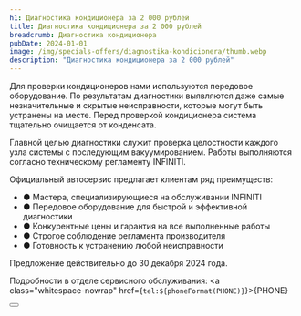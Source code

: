 ```yaml
---
h1: Диагностика кондиционера за 2 000 рублей
title: Диагностика кондиционера за 2 000 рублей
breadcrumb: Диагностика кондиционера
pubDate: 2024-01-01
image: /img/specials-offers/diagnostika-kondicionera/thumb.webp
description: "Диагностика кондиционера за 2 000 рублей"
---
```


Для проверки кондиционеров нами используются передовое оборудование. По результатам диагностики выявляются даже самые незначительные и скрытые неисправности, которые могут быть устранены на месте. Перед проверкой кондиционера система тщательно очищается от конденсата.

Главной целью диагностики служит проверка целостности каждого узла системы с последующим вакуумированием. Работы выполняются согласно техническому регламенту INFINITI.

Официальный автосервис предлагает клиентам ряд преимуществ:

 - ● Мастера, специализирующиеся на обслуживании INFINITI
 - ● Передовое оборудование для быстрой и эффективной диагностики
 - ● Конкурентные цены и гарантия на все выполненные работы
 - ● Строгое соблюдение регламента производителя
 - ● Готовность к устранению любой неисправности
 

Предложение действительно до 30 декабря 2024 года. 

Подробности в отделе сервисного обслуживания: <a class="whitespace-nowrap" href={`tel:${phoneFormat(PHONE)}`}>{PHONE}</a>

<div class="flex justify-center mt-10 mb-5">
    <Button 
        classes="popup-link block !px-4 xl:!px-8 !py-2 xl:!py-3 !text-white !no-underline" 
        url="#common-modal" 
        title="Записаться на диагностику"
        dataTitle="Записаться на&nbsp;диагностику кондиционера за&nbsp;2&nbsp;000 рублей"
        dataFormName={`Запись на диагностику кондиционера`}
    />
</div>